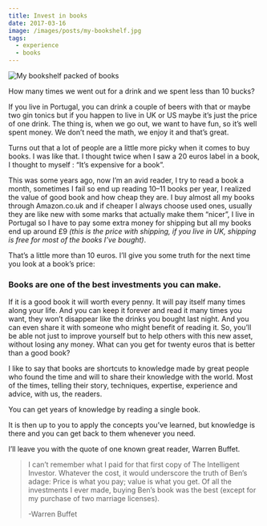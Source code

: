 ```yaml
---
title: Invest in books
date: 2017-03-16
image: /images/posts/my-bookshelf.jpg
tags:
  - experience
  - books
---
```


![My bookshelf packed of books](/images/posts/my-bookshelf.jpg "One of my bookshelves")

How many times we went out for a drink and we spent less than 10 bucks?

If you live in Portugal, you can drink a couple of beers with that or maybe two gin tonics but if you happen to live in UK or US maybe it’s just the price of one drink. The thing is, when we go out, we want to have fun, so it’s well spent money. We don’t need the math, we enjoy it and that’s great.

Turns out that a lot of people are a little more picky when it comes to buy books. I was like that. I thought twice when I saw a 20 euros label in a book, I thought to myself : “It’s expensive for a book”.

This was some years ago, now I’m an avid reader, I try to read a book a month, sometimes I fail so end up reading 10–11 books per year, I realized the value of good book and how cheap they are. I buy almost all my books through Amazon.co.uk and if cheaper I always choose used ones, usually they are like new with some marks that actually make them “nicer”, I live in Portugal so I have to pay some extra money for shipping but all my books end up around £9 _(this is the price with shipping, if you live in UK, shipping is free for most of the books I’ve bought)_.

That’s a little more than 10 euros. I’ll give you some truth for the next time you look at a book’s price:

### Books are one of the best investments you can make.

If it is a good book it will worth every penny. It will pay itself many times along your life. And you can keep it forever and read it many times you want, they won’t disappear like the drinks you bought last night. And you can even share it with someone who might benefit of reading it. So, you’ll be able not just to improve yourself but to help others with this new asset, without losing any money. What can you get for twenty euros that is better than a good book?

I like to say that books are shortcuts to knowledge made by great people who found the time and will to share their knowledge with the world. Most of the times, telling their story, techniques, expertise, experience and advice, with us, the readers.

You can get years of knowledge by reading a single book.

It is then up to you to apply the concepts you’ve learned, but knowledge is there and you can get back to them whenever you need.

I’ll leave you with the quote of one known great reader, Warren Buffet.

> I can’t remember what I paid for that first copy of The Intelligent Investor. Whatever the cost, it would underscore the truth of Ben’s adage: Price is what you pay; value is what you get. Of all the investments I ever made, buying Ben’s book was the best (except for my purchase of two marriage licenses).
>
> -Warren Buffet
